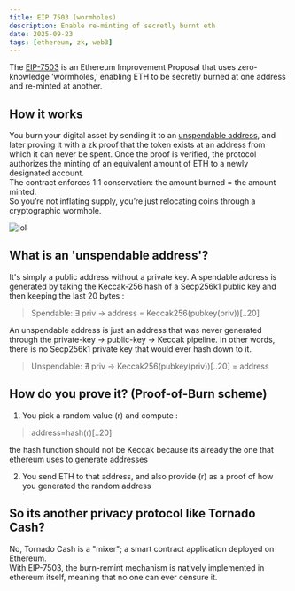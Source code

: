 ```yaml
---
title: EIP 7503 (wormholes)
description: Enable re-minting of secretly burnt eth
date: 2025-09-23
tags: [ethereum, zk, web3]
---
```

The <a href="https://eips.ethereum.org/EIPS/eip-7503" target="_blank" rel="noreferrer">EIP-7503</a> is an Ethereum Improvement Proposal 
that uses zero-knowledge ‘wormholes,’ enabling ETH to be secretly burned at one address and re-minted at another.

## How it works
You burn your digital asset by sending it to an [unspendable address](#unspendable-address), and later proving it with a zk proof that the 
token exists at an address from which it can never be spent.
Once the proof is verified, the protocol authorizes the minting of an equivalent amount of ETH to a newly designated account. <br />
The contract enforces 1:1 conservation: the amount burned = the amount minted.<br />
So you’re not inflating supply, you’re just relocating coins through a cryptographic wormhole.

![lol](/eip7503.png)

<a id="unspendable-address"></a>
## What is an 'unspendable address'?
It's simply a public address without a private key.
A spendable address is generated by taking the Keccak-256 hash of a Secp256k1 public key and then keeping the last 20 bytes :

> Spendable: ∃ priv → address = Keccak256(pubkey(priv))[..20]

An unspendable address is just an address that was never generated through the private-key → public-key → Keccak pipeline. 
In other words, there is no Secp256k1 private key that would ever hash down to it.

> Unspendable: ∄ priv → Keccak256(pubkey(priv))[..20] = address

## How do you prove it? (Proof-of-Burn scheme)
1. You pick a random value (r) and compute :

> address=hash(r)[..20]

the hash function should not be Keccak because its already the one that ethereum uses to generate addresses

2. You send ETH to that address, and also provide (r) as a proof of how you generated the random address

## So its another privacy protocol like Tornado Cash?

No, Tornado Cash is a "mixer"; a smart contract application deployed on Ethereum.<br />
With EIP-7503, the burn-remint mechanism is natively implemented in ethereum itself, meaning that no one can ever censure it.







